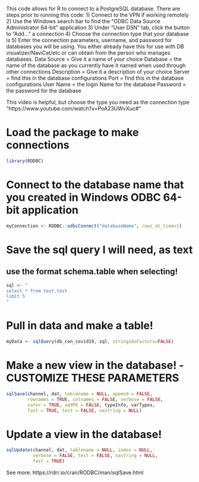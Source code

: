 This code allows for R to connect to a PostgreSQL database. 
There are steps prior to running this code:
1) Connect to the VPN if working remotely
2) Use the Windows search bar to find the "ODBC Data Source Administrator 64-bit" application
3) Under "User DSN" tab, click the button to "Add..." a connection
4) Choose the connection type that your database is
5) Enter the connection parameters, username, and password for databases you will be using. You either already have this for use with DB visualizer/NaviCat/etc or can obtain from the person who manages databases.
    Data Source = Give it a name of your choice
    Database = the name of the database as you currently have it named when used through other connections
    Description = Give it a description of your choice
    Server = find this in the database configurations
    Port = find this in the database configurations
    User Name = the login Name for the database
    Password = the password for the database

This video is helpful, but choose the type you need as the connection type
"https://www.youtube.com/watch?v=PoA23UWvXuc#"

# Load the package to make connections
```{r}
library(RODBC)
```
    
# Connect to the database name that you created in Windows ODBC 64-bit application
```{r}
myConnection <- RODBC::odbcConnect("databaseName", rows_at_time=1)
```

# Save the sql query I will need, as text
## use the format schema.table when selecting!
```{r}
sql <- "
select * from test.test
limit 5
"
```

# Pull in data and make a table!
```{r}
myData <- sqlQuery(db_con_covid19, sql, stringsAsFactors=FALSE)
```

# Make a new view in the database! -CUSTOMIZE THESE PARAMETERS
```{r}
sqlSave(channel, dat, tablename = NULL, append = FALSE,
        rownames = TRUE, colnames = FALSE, verbose = FALSE,
        safer = TRUE, addPK = FALSE, typeInfo, varTypes,
        fast = TRUE, test = FALSE, nastring = NULL)
```

# Update a view in the database!
```{r}
sqlUpdate(channel, dat, tablename = NULL, index = NULL,
          verbose = FALSE, test = FALSE, nastring = NULL,
          fast = TRUE)
```

See more: 
https://rdrr.io/cran/RODBC/man/sqlSave.html